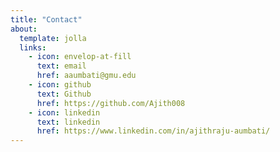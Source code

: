 ```yaml
---
title: "Contact"
about: 
  template: jolla
  links:
    - icon: envelop-at-fill
      text: email
      href: aaumbati@gmu.edu
    - icon: github
      text: Github
      href: https://github.com/Ajith008
    - icon: linkedin
      text: linkedin
      href: https://www.linkedin.com/in/ajithraju-aumbati/
---
```


## 
